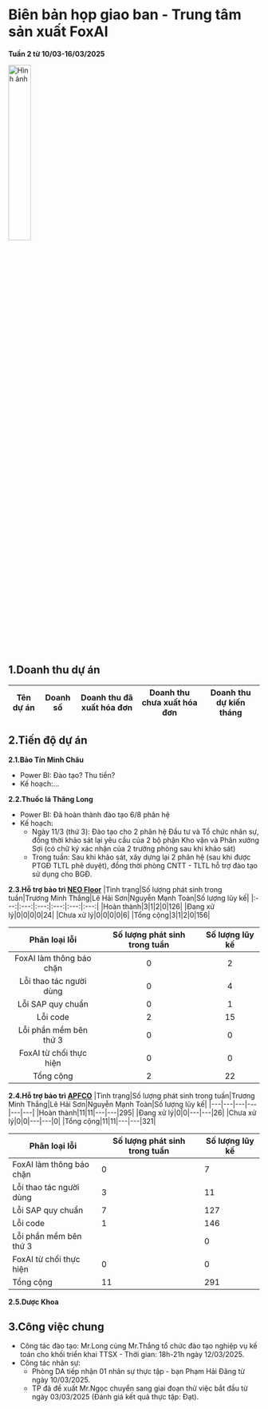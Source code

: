 # Biên bản họp giao ban - Trung tâm sản xuất FoxAI
**Tuần 2 từ 10/03-16/03/2025**

<img src="https://fox.ai.vn/wp-content/uploads/2024/07/Logo_Original-1.png" alt="Hình ảnh" width="30%" />

## 1.Doanh thu dự án

|Tên dự án|Doanh số|Doanh thu đã xuất hóa đơn|Doanh thu chưa xuất hóa đơn|Doanh thu dự kiến tháng|
|---|---|---|---|---|

## 2.Tiến độ dự án
**2.1.Bảo Tín Minh Châu**
- Power BI: Đào tạo? Thu tiền?
- Kế hoạch:...

**2.2.Thuốc lá Thăng Long**
- Power BI: Đã hoàn thành đào tạo 6/8 phân hệ
- Kế hoạch:
  - Ngày 11/3 (thứ 3): Đào tạo cho 2 phân hệ Đầu tư và Tổ chức nhân sự, đồng thời khảo sát lại yêu cầu của 2 bộ phận Kho vận và Phân xưởng Sợi (có chữ ký xác nhận của 2 trưởng phòng sau khi khảo sát)
  - Trong tuần: Sau khi khảo sát, xây dựng lại 2 phân hệ (sau khi được PTGĐ TLTL phê duyệt), đồng thời phòng CNTT - TLTL hỗ trợ đào tạo sử dụng cho BGĐ. 

**2.3.Hỗ trợ bảo trì [NEO Floor](https://docs.google.com/spreadsheets/d/1s1P4OAxUDQQOeRqWrUGddHT2rF48UiNk1ku5Qn2F-0M/edit?gid=0#gid=0)**
|Tình trạng|Số lượng phát sinh trong tuần|Trương Minh Thắng|Lê Hải Sơn|Nguyễn Mạnh Toàn|Số lượng lũy kế|
|:---:|:---:|:---:|:---:|:---:|:---:|
|Hoàn thành|3|1|2|0|126|
|Đang xử lý|0|0|0|0|24|
|Chưa xử lý|0|0|0|0|6|
|Tổng cộng|3|1|2|0|156|

|Phân loại lỗi|Số lượng phát sinh trong tuần|Số lượng lũy kế|
|:---:|:---:|:---:|
|FoxAI làm thông báo chặn|0|2|
|Lỗi thao tác người dùng|0|4|
|Lỗi SAP quy chuẩn|0|1|
|Lỗi code|2|15|
|Lỗi phần mềm bên thứ 3|0|0|
|FoxAI từ chối thực hiện|0|0|
|Tổng cộng|2|22|

**2.4.Hỗ trợ bảo trì [APFCO](https://docs.google.com/spreadsheets/d/1hrzJ8shZMMsz5Ueclong4FIQyl3XdeRd7nUgtvmYEyA/edit?gid=1120222708#gid=1120222708)**
|Tình trạng|Số lượng phát sinh trong tuần|Trương Minh Thắng|Lê Hải Sơn|Nguyễn Mạnh Toàn|Số lượng lũy kế|
|---|---|---|---|---|---|
|Hoàn thành|11|11|---|---|295|
|Đang xử lý|0|0|---|---|26|
|Chưa xử lý|0|0|---|---|0|
|Tổng cộng|11|11|---|---|321|

|Phân loại lỗi|Số lượng phát sinh trong tuần|Số lượng lũy kế|
|---|---|---|
|FoxAI làm thông báo chặn|0|7|
|Lỗi thao tác người dùng|3|11|
|Lỗi SAP quy chuẩn|7|127|
|Lỗi code|1|146|
|Lỗi phần mềm bên thứ 3||0|
|FoxAI từ chối thực hiện|0|0|
|Tổng cộng|11|291|

**2.5.Dược Khoa**

## 3.Công việc chung
- Công tác đào tạo: Mr.Long cùng Mr.Thắng tổ chức đào tạo nghiệp vụ kế toán cho khối triển khai TTSX - Thời gian: 18h-21h ngày 12/03/2025.
- Công tác nhân sự:
  - Phòng DA tiếp nhận 01 nhân sự thực tập - bạn Phạm Hải Đăng từ ngày 10/03/2025.
  - TP đã đề xuất Mr.Ngọc chuyển sang giai đoạn thử việc bắt đầu từ ngày 03/03/2025 (Đánh giá kết quả thực tập: Đạt).
